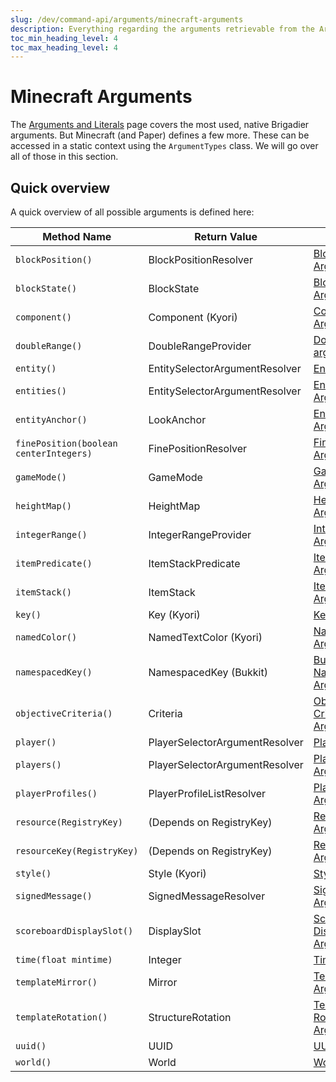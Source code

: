 ---
slug: /dev/command-api/arguments/minecraft-arguments
description: Everything regarding the arguments retrievable from the ArgumentTypes class
toc_min_heading_level: 4
toc_max_heading_level: 4
---

# Minecraft Arguments
The [Arguments and Literals](../basics/arguments-and-literals) page covers the most used, native Brigadier arguments. But Minecraft (and Paper) defines a few more. These can be accessed
in a static context using the `ArgumentTypes` class. We will go over all of those in this section.

## Quick overview
A quick overview of all possible arguments is defined here:

|               Method Name               |          Return Value          |                                       Quick Link                                       |
|-----------------------------------------|--------------------------------|----------------------------------------------------------------------------------------|
| `blockPosition()`                       | BlockPositionResolver          | [Block Position Argument](./location-arguments#block-position-argument)                |
| `blockState()`                          | BlockState                     | [Block State Argument](./bukkit-arguments#block-state-argument)                        |
| `component()`                           | Component (Kyori)              | [Component Argument](./adventure-arguments#component-argument)                         |
| `doubleRange()`                         | DoubleRangeProvider            | [Double Range argument](./predicate-arguments#double-range-argument)                   |
| `entity()`                              | EntitySelectorArgumentResolver | [Entity Argument](./entity-player-arguments#entity-argument)                           |
| `entities()`                            | EntitySelectorArgumentResolver | [Entities Argument](./entity-player-arguments#entities-argument)                       |
| `entityAnchor()`                        | LookAnchor                     | [Entity Anchor Argument](./enum-arguments#entity-anchor-argument)                      |
| `finePosition(boolean centerIntegers)`  | FinePositionResolver           | [Fine Position Argument](./location-arguments#fine-position-argument)                  |
| `gameMode()`                            | GameMode                       | [GameMode Argument](./enum-arguments#gamemode-argument)                                |
| `heightMap()`                           | HeightMap                      | [HeightMap Argument](./enum-arguments#heightmap-argument)                              |
| `integerRange()`                        | IntegerRangeProvider           | [Integer Range Argument](./predicate-arguments#integer-range-argument)                 |
| `itemPredicate()`                       | ItemStackPredicate             | [Item Predicate Argument](./predicate-arguments#item-predicate-argument)               |
| `itemStack()`                           | ItemStack                      | [ItemStack Argument](./bukkit-arguments#itemstack-argument)                            |
| `key()`                                 | Key (Kyori)                    | [Key Argument](./adventure-arguments#key-argument)                                     |
| `namedColor()`                          | NamedTextColor (Kyori)         | [Named Color Argument](./adventure-arguments#named-color-argument)                     |
| `namespacedKey()`                       | NamespacedKey (Bukkit)         | [Bukkit NamespacedKey Argument](./bukkit-arguments#bukkit-namespacedkey-argument)      |
| `objectiveCriteria()`                   | Criteria                       | [Objective Criteria Argument](./enum-arguments#objective-criteria-argument)            |
| `player()`                              | PlayerSelectorArgumentResolver | [Player Argument](./entity-player-arguments#player-argument)                           |
| `players()`                             | PlayerSelectorArgumentResolver | [Players Argument](./entity-player-arguments#players-argument)                         |
| `playerProfiles()`                      | PlayerProfileListResolver      | [Player Profiles Argument](./entity-player-arguments#player-profiles-argument)         |
| `resource(RegistryKey)`                 | (Depends on RegistryKey)       | [Resource Argument](./registry-arguments#resource-argument)                            |
| `resourceKey(RegistryKey)`              | (Depends on RegistryKey)       | [Resource Key Argument](./registry-arguments#resource-key-argument)                    |
| `style()`                               | Style (Kyori)                  | [Style Argument](./adventure-arguments#adventure-style-argument)                       |
| `signedMessage()`                       | SignedMessageResolver          | [Signed Message Argument](./adventure-arguments#signed-message-argument)               |
| `scoreboardDisplaySlot()`               | DisplaySlot                    | [Scoreboard Display Slot Argument](./enum-arguments#scoreboard-display-slot-argument)  |
| `time(float mintime)`                   | Integer                        | [Time Argument](./bukkit-arguments#time-argument)                                      |
| `templateMirror()`                      | Mirror                         | [Template Mirror Argument](./enum-arguments#template-mirror-argument)                  |
| `templateRotation()`                    | StructureRotation              | [Template Rotation Argument](./enum-arguments#template-rotation-argument)              |
| `uuid()`                                | UUID                           | [UUID Argument](./bukkit-arguments#uuid-argument)                                      |
| `world()`                               | World                          | [World Argument](./location-arguments#world-argument)                                  |